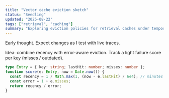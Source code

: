 ```yaml
---
title: "Vector cache eviction sketch"
status: "Seedling"
updated: "2025-08-22"
tags: ["retrieval", "caching"]
summary: "Exploring eviction policies for retrieval caches under temporal drift."
---
```


<Sidenote title="Context">Early thought. Expect changes as I test with live traces.</Sidenote>

Idea: combine recency with error-aware eviction. Track a light failure score per key (misses / outdated).

```ts
type Entry = { key: string; lastHit: number; misses: number };
function score(e: Entry, now = Date.now()) {
  const recency = 1 / Math.max(1, (now - e.lastHit) / 6e4); // minutes
  const error = 1 + e.misses;
  return recency / error;
}
```
